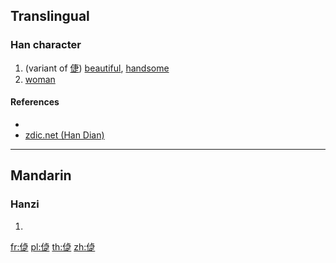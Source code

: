 ==Translingual==

===Han character===
{{Han char|rn=9|rad=人|as=09|sn=11|four=21281|canj=OYSO|ids=⿰亻⿳卜⺕龰}}

# (variant of [[倢]]) [[beautiful]], [[handsome]]
# [[woman]]

====References====
* {{Han ref|kx=0112.071|dkj=00925|hdz=10189.011|uh=507C|ud=20604}}
* [http://www.zdic.net/zd/zi/ZdicE5Zdic81ZdicBC.htm zdic.net (Han Dian)]

----

==Mandarin==

===Hanzi===
{{cmn-hanzi|pin=[[jié]] ([[jie2]])|wg=chieh<sup>2</sup>}}

# {{defn|lang=cmn|sort=人09}}

[[fr:偼]]
[[pl:偼]]
[[th:偼]]
[[zh:偼]]